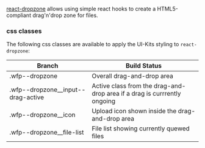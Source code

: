 [react-dropzone](https://github.com/react-dropzone/react-dropzone) allows using simple react hooks to create a HTML5-compliant drag'n'drop zone for files.

### css classes

The following css classes are available to apply the UI-Kits styling to `react-dropzone`:

| Branch                               | Build Status                                                             |
| ------------------------------------ | ------------------------------------------------------------------------ |
| .wfp--dropzone                       | Overall drag-and-drop area                                               |
| .wfp--dropzone\_\_input--drag-active | Active class from the drag-and-drop area if a drag is currrently ongoing |
| .wfp--dropzone\_\_icon               | Upload icon shown inside the drag-and-drop area                          |
| .wfp--dropzone\_\_file-list          | File list showing currently quewed files                                 |
